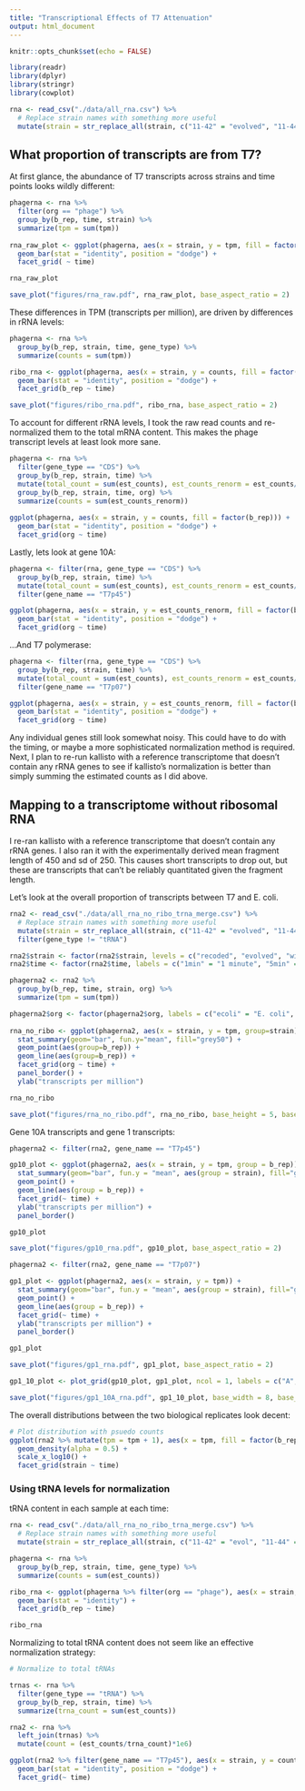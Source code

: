 ```yaml
---
title: "Transcriptional Effects of T7 Attenuation"
output: html_document
---
```


```r
knitr::opts_chunk$set(echo = FALSE)

library(readr)
library(dplyr)
library(stringr)
library(cowplot)

rna <- read_csv("./data/all_rna.csv") %>%
  # Replace strain names with something more useful
  mutate(strain = str_replace_all(strain, c("11-42" = "evolved", "11-44" = "recoded", "11-46" = "wildtype")))

```

## What proportion of transcripts are from T7?

At first glance, the abundance of T7 transcripts across strains and time points looks wildly different:

```r

phagerna <- rna %>% 
  filter(org == "phage") %>%
  group_by(b_rep, time, strain) %>%
  summarize(tpm = sum(tpm))
  
rna_raw_plot <- ggplot(phagerna, aes(x = strain, y = tpm, fill = factor(b_rep))) + 
  geom_bar(stat = "identity", position = "dodge") + 
  facet_grid( ~ time)

rna_raw_plot

save_plot("figures/rna_raw.pdf", rna_raw_plot, base_aspect_ratio = 2)

```

These differences in TPM (transcripts per million), are driven by differences in rRNA levels:

```r

phagerna <- rna %>%
  group_by(b_rep, strain, time, gene_type) %>%
  summarize(counts = sum(tpm))

ribo_rna <- ggplot(phagerna, aes(x = strain, y = counts, fill = factor(gene_type))) + 
  geom_bar(stat = "identity", position = "dodge") + 
  facet_grid(b_rep ~ time)

save_plot("figures/ribo_rna.pdf", ribo_rna, base_aspect_ratio = 2)

```

To account for different rRNA levels, I took the raw read counts and re-normalized them to the total mRNA content. This makes the phage transcript levels at least look more sane.

```r
phagerna <- rna %>% 
  filter(gene_type == "CDS") %>%
  group_by(b_rep, strain, time) %>%
  mutate(total_count = sum(est_counts), est_counts_renorm = est_counts/total_count) %>% 
  group_by(b_rep, strain, time, org) %>%
  summarize(counts = sum(est_counts_renorm))
  
ggplot(phagerna, aes(x = strain, y = counts, fill = factor(b_rep))) + 
  geom_bar(stat = "identity", position = "dodge") + 
  facet_grid(org ~ time)
```

Lastly, lets look at gene 10A:

```r

phagerna <- filter(rna, gene_type == "CDS") %>%
  group_by(b_rep, strain, time) %>%
  mutate(total_count = sum(est_counts), est_counts_renorm = est_counts/total_count) %>%
  filter(gene_name == "T7p45")

ggplot(phagerna, aes(x = strain, y = est_counts_renorm, fill = factor(b_rep))) + 
  geom_bar(stat = "identity", position = "dodge") + 
  facet_grid(org ~ time)

```

...And T7 polymerase:

```r

phagerna <- filter(rna, gene_type == "CDS") %>%
  group_by(b_rep, strain, time) %>%
  mutate(total_count = sum(est_counts), est_counts_renorm = est_counts/total_count) %>%
  filter(gene_name == "T7p07")

ggplot(phagerna, aes(x = strain, y = est_counts_renorm, fill = factor(b_rep))) + 
  geom_bar(stat = "identity", position = "dodge") + 
  facet_grid(org ~ time)

```

Any individual genes still look somewhat noisy. This could have to do with the timing, or maybe a more sophisticated normalization method is required. Next, I plan to re-run kallisto with a reference transcriptome that doesn't contain any rRNA genes to see if kallisto's normalization is better than simply summing the estimated counts as I did above.

## Mapping to a transcriptome without ribosomal RNA

I re-ran kallisto with a reference transcriptome that doesn't contain any rRNA genes. I also ran it with the experimentally derived mean fragment length of 450 and sd of 250. This causes short transcripts to drop out, but these are transcripts that can't be reliably quantitated given the fragment length.

Let's look at the overall proportion of transcripts between T7 and E. coli.

```r

rna2 <- read_csv("./data/all_rna_no_ribo_trna_merge.csv") %>%
  # Replace strain names with something more useful
  mutate(strain = str_replace_all(strain, c("11-42" = "evolved", "11-44" = "recoded", "11-46" = "wildtype"))) %>%
  filter(gene_type != "tRNA")

rna2$strain <- factor(rna2$strain, levels = c("recoded", "evolved", "wildtype"))
rna2$time <- factor(rna2$time, labels = c("1min" = "1 minute", "5min" = "5 minutes", "9min" = "9 minutes"))

phagerna2 <- rna2 %>% 
  group_by(b_rep, time, strain, org) %>%
  summarize(tpm = sum(tpm))

phagerna2$org <- factor(phagerna2$org, labels = c("ecoli" = "E. coli", "phage" = "T7"))
  
rna_no_ribo <- ggplot(phagerna2, aes(x = strain, y = tpm, group=strain)) + 
  stat_summary(geom="bar", fun.y="mean", fill="grey50") +
  geom_point(aes(group=b_rep)) +
  geom_line(aes(group=b_rep)) +
  facet_grid(org ~ time) +
  panel_border() +
  ylab("transcripts per million")

rna_no_ribo

save_plot("figures/rna_no_ribo.pdf", rna_no_ribo, base_height = 5, base_width = 8)
```

Gene 10A transcripts and gene 1 transcripts:

```r
phagerna2 <- filter(rna2, gene_name == "T7p45")

gp10_plot <- ggplot(phagerna2, aes(x = strain, y = tpm, group = b_rep)) + 
  stat_summary(geom="bar", fun.y = "mean", aes(group = strain), fill="grey50") +
  geom_point() +
  geom_line(aes(group = b_rep)) + 
  facet_grid(~ time) +
  ylab("transcripts per million") +
  panel_border()

gp10_plot

save_plot("figures/gp10_rna.pdf", gp10_plot, base_aspect_ratio = 2)

phagerna2 <- filter(rna2, gene_name == "T7p07")

gp1_plot <- ggplot(phagerna2, aes(x = strain, y = tpm)) + 
  stat_summary(geom="bar", fun.y = "mean", aes(group = strain), fill="grey50") +
  geom_point() +
  geom_line(aes(group = b_rep)) + 
  facet_grid(~ time) +
  ylab("transcripts per million") +
  panel_border()

gp1_plot

save_plot("figures/gp1_rna.pdf", gp1_plot, base_aspect_ratio = 2)

gp1_10_plot <- plot_grid(gp10_plot, gp1_plot, ncol = 1, labels = c("A", "B"))

save_plot("figures/gp1_10A_rna.pdf", gp1_10_plot, base_width = 8, base_height = 6)

```

The overall distributions between the two biological replicates look decent:

```r

# Plot distribution with psuedo counts
ggplot(rna2 %>% mutate(tpm = tpm + 1), aes(x = tpm, fill = factor(b_rep))) + 
  geom_density(alpha = 0.5) + 
  scale_x_log10() + 
  facet_grid(strain ~ time)

```

### Using tRNA levels for normalization

tRNA content in each sample at each time:

```r
rna <- read_csv("./data/all_rna_no_ribo_trna_merge.csv") %>%
  # Replace strain names with something more useful
  mutate(strain = str_replace_all(strain, c("11-42" = "evol", "11-44" = "atten", "11-46" = "wt")))

phagerna <- rna %>%
  group_by(b_rep, strain, time, gene_type) %>%
  summarize(counts = sum(est_counts))

ribo_rna <- ggplot(phagerna %>% filter(org == "phage"), aes(x = strain, y = counts)) + 
  geom_bar(stat = "identity") + 
  facet_grid(b_rep ~ time)

ribo_rna
```

Normalizing to total tRNA content does not seem like an effective normalization strategy:

```r
# Normalize to total tRNAs

trnas <- rna %>%
  filter(gene_type == "tRNA") %>%
  group_by(b_rep, strain, time) %>%
  summarize(trna_count = sum(est_counts))

rna2 <- rna %>%
  left_join(trnas) %>%
  mutate(count = (est_counts/trna_count)*1e6)

ggplot(rna2 %>% filter(gene_name == "T7p45"), aes(x = strain, y = count, fill = factor(b_rep))) + 
  geom_bar(stat = "identity", position = "dodge") + 
  facet_grid(~ time)

```

